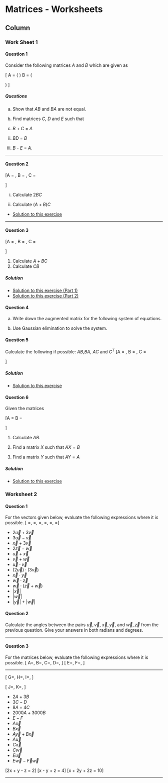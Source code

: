 
Matrices - Worksheets {data-navmenu="Exercises"}
==================================

Column {.tabset}
-----------------------------



### Work Sheet 1

#### Question 1
Consider the following matrices $A$ and $B$ which are given as


\[ A = \left(
  \begin{array}{ccc}
0 & 2 & 1 \\
2 &1 &2\\
1 &2 &0\\
  \end{array}
\right) \qquad
B = \left(
\begin{array}{ccc}
1 &0 &1\\
2 &1 &0\\
1 &2 &1\\
\end{array}
\right)
\]

<h5> Questions </h5>

a. Show that $AB$ and $BA$ are not equal.

b. Find matrices $C$, $D$ and $E$ such that

  i.    $B$ + $C$ = $A$

  ii.    $BD$ = $B$

  iii.    $B$ - $E$ = $A$. 

---------------------------------------------------------------------------

#### Question 2

\[A = \begin{bmatrix}
-4 & 3 \\
2 & 1 \\
\end{bmatrix} , \qquad
B = \begin{bmatrix}
4 & -2 \\
1 & 3 \\
\end{bmatrix}, \qquad
C = \begin{bmatrix}
-4 & 0 & 5 \\
1 & -3 & 2\\
\end{bmatrix}
\]

i. Calculate $2BC$

ii. Calculate $(A+B)C$

* <a href="https://youtu.be/z1aIiH4bE4k">Solution to this exercise</a>


---------------------------------------------------------------------------

#### Question 3

\[A = \begin{bmatrix}
1 & 3 \\
-2 & 4 \\
\end{bmatrix} , \qquad
B = \begin{bmatrix}
2 & -3 & 7 \\
1 & 0 & 2 \\
\end{bmatrix}, \qquad
C = \begin{bmatrix}
1 & - 2 \\
4 & 3 \\
0 & 5 \\
\end{bmatrix}
\]



1. Calculate $A+BC$
2. Calculate $CB$

<h5> Solution</h5>

* <a href="https://youtu.be/FtyNlZIsiXg">Solution to this exercise (Part 1)</a>
* <a href="https://youtu.be/Xwg6VB_ooHk">Solution to this exercise (Part 2)</a>

#### Question 4


a. Write down the augmented matrix for the following system of equations.

b. Use Gaussian elimination to solve the system. 

<p>

#### Question 5


Calculate the following if possible: $AB$,$BA$, $AC$ and $C^{T}$
\[A = \begin{bmatrix}
2 & 2 \\
3 & 6 \\
\end{bmatrix} , \qquad
B = \begin{bmatrix}
-1 & 3 \\
2 & -2 \\
\end{bmatrix}, \qquad
C = \begin{bmatrix}
2 & - 2 \\
1 & 4 \\
1 & 1 \\
\end{bmatrix}
\]

<h5> Solution</h5>

* <a href="https://youtu.be/tdVrjFFq1A8">Solution to this exercise</a>

<p>

#### Question 6

Given the matrices

\[A = \begin{bmatrix}
0 & 2 & 3 \\
2 & 3 & 1
2 & 1 & 3 \\
\end{bmatrix} \mbox{ and }
B = \begin{bmatrix}
2  \\
4  \\
2  \\
\end{bmatrix}
\]

1. Calculate $AB$.

2. Find a matrix $X$ such that $AX = B$

3. Find a matrix $Y$ such that $AY = A$

<h5> Solution</h5>

* <a href="https://youtu.be/Jj_7KiXJb64">Solution to this exercise</a>

<p>


### Worksheet 2


#### Question 1

For the vectors given below, evaluate the following expressions where it is possible.
\[
\vec{u}=\left[ \begin{array}{c} 1 \\ 2 \\ 3 \end{array}\right],
\vec{v}=\left[ \begin{array}{c} -1 \\ 0 \\ 4 \end{array}\right],
\vec{x}=\left[ \begin{array}{c} 3 \\ 4 \end{array}\right],
\vec{y}=\left[ \begin{array}{c} -4 \\ 3 \end{array}\right],
\vec{w}=\left[ \begin{array}{c} 1 \\ 0\\ 2 \\ -5 \end{array}\right],
\vec{z}=\left[ \begin{array}{c} 2 \\ 2 \\ 2 \\ 3 \end{array}\right]
\]


*  $2\vec{u} + 3\vec{v}$
*  $3\vec{u} - \vec{v}$
*  $\vec{x} + 3\vec{v}$
*  $2\vec{z} - \vec{w}$
*  $\vec{u}+\vec{x}$
*  $\vec{v}+\vec{w}$
*  $\vec{u}\cdot \vec{v}$
*  $\left(2\vec{u}\right)\cdot \left(3\vec{v}\right)$
*  $\vec{x}\cdot \vec{y}$
*  $\vec{w} \cdot \vec{z}$
*  $\vec{w} \cdot (\vec{z}+\vec{w})$
*  $|\vec{x}|$
*  $|\vec{w}|$
*  $|\vec{y}|+|\vec{w}|$



#### Question 2

Calculate the angles between the pairs $\vec{u},\vec{v}$, $\vec{x},\vec{y}$, and $\vec{w},\vec{z}$ from the previous question. Give your answers in both radians and degrees.


---------------------------------------------------------------------------

#### Question 3

For the matrices below, evaluate the following expressions where it is possible.
\[
A=\left[ \begin{array}{cc} 1  & 2 \\ 3 & 4 \end{array}\right],
B=\left[ \begin{array}{cc} -2  & 0 \\ 1 & -7 \end{array}\right],
C=\left[ \begin{array}{ccc} 3  & 2 & -2 \\ 4 & 8 & 2 \end{array}\right],
D=\left[ \begin{array}{ccc} 3  & 2 & -2 \\ 4 & 8 & 2 \end{array}\right],
\]
\[
E=\left[ \begin{array}{ccc} 1  & 2 & 3 \\ 4 & 5 & 6 \\ 7 & 8 & 9 \end{array}\right],
F=\left[ \begin{array}{ccc} -1  & 0 & 2 \\ 3 & 4 & 1 \\  3 & 1 & 0 \end{array}\right],
\]

-----------------------------

\[
G=\left[ \begin{array}{cc}3 & 4 \\1 & 2 \\2 &-1 \\ \end{array}\right],
H=\left[ \begin{array}{ccc}3 & 4 & 3\\1 & 2 & 2\\ \end{array}\right],
I=\left[ \begin{array}{ccc}2 & 2 & 1\\ \end{array}\right],
\]

\[
J=\left[ \begin{array}{c}
3\\
1\\
1\\ \end{array}\right],
K=\left[ \begin{array}{ccc}
2 & 1 & 3\\1 & 2 & 2\\2 & 1 & 0\\\end{array}\right], 
\]



*  $2A+3B$
*  $3C-D$
*  $8A+4C$
*  $2000A+3000B$
*  $E-F$
*  $A\vec{x}$
*  $B\vec{x}$
*  $A\vec{y}+B\vec{x}$
*  $A\vec{u}$
*  $C\vec{x}$
*  $C\vec{w}$
*  $E\vec{u}$
*  $E\vec{w}-\vec{F}\vec{w}$





\[2x + y - z = 2\]
\[x - y + z = 4\]
\[x + 2y + 2z = 10\]

------------------------------